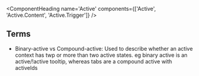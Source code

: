 <ComponentHeading
  name='Active'
  components={['Active', 'Active.Content', 'Active.Trigger']}
/>

## Terms

- Binary-active vs Compound-active: Used to describe whether an active context has twp or
  more than two active states. eg binary active is an active/!active tooltip, whereas tabs
  are a compound active with activeIds
